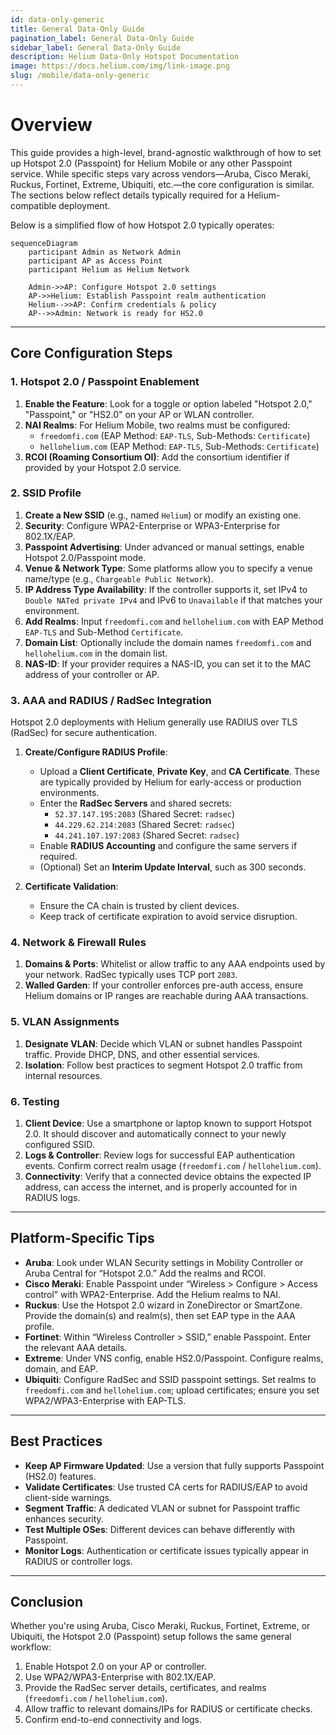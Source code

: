 ```yaml
---
id: data-only-generic
title: General Data-Only Guide
pagination_label: General Data-Only Guide
sidebar_label: General Data-Only Guide
description: Helium Data-Only Hotspot Documentation
image: https://docs.helium.com/img/link-image.png
slug: /mobile/data-only-generic
---
```


# Overview

This guide provides a high-level, brand-agnostic walkthrough of how to set up Hotspot 2.0
(Passpoint) for Helium Mobile or any other Passpoint service. While specific steps vary across
vendors—Aruba, Cisco Meraki, Ruckus, Fortinet, Extreme, Ubiquiti, etc.—the core configuration is
similar. The sections below reflect details typically required for a Helium-compatible deployment.

Below is a simplified flow of how Hotspot 2.0 typically operates:

```mermaid
sequenceDiagram
    participant Admin as Network Admin
    participant AP as Access Point
    participant Helium as Helium Network

    Admin->>AP: Configure Hotspot 2.0 settings
    AP->>Helium: Establish Passpoint realm authentication
    Helium-->>AP: Confirm credentials & policy
    AP-->>Admin: Network is ready for HS2.0
```

---

## Core Configuration Steps

### 1. Hotspot 2.0 / Passpoint Enablement

1. **Enable the Feature**: Look for a toggle or option labeled "Hotspot 2.0," "Passpoint," or
   "HS2.0" on your AP or WLAN controller.
2. **NAI Realms**: For Helium Mobile, two realms must be configured:
   - `freedomfi.com` (EAP Method: `EAP-TLS`, Sub-Methods: `Certificate`)
   - `hellohelium.com` (EAP Method: `EAP-TLS`, Sub-Methods: `Certificate`)
3. **RCOI (Roaming Consortium OI)**: Add the consortium identifier if provided by your Hotspot 2.0
   service.

### 2. SSID Profile

1. **Create a New SSID** (e.g., named `Helium`) or modify an existing one.
2. **Security**: Configure WPA2-Enterprise or WPA3-Enterprise for 802.1X/EAP.
3. **Passpoint Advertising**: Under advanced or manual settings, enable Hotspot 2.0/Passpoint mode.
4. **Venue & Network Type**: Some platforms allow you to specify a venue name/type (e.g.,
   `Chargeable Public Network`).
5. **IP Address Type Availability**: If the controller supports it, set IPv4 to
   `Double NATed private IPv4` and IPv6 to `Unavailable` if that matches your environment.
6. **Add Realms**: Input `freedomfi.com` and `hellohelium.com` with EAP Method `EAP-TLS` and
   Sub-Method `Certificate`.
7. **Domain List**: Optionally include the domain names `freedomfi.com` and `hellohelium.com` in the
   domain list.
8. **NAS-ID**: If your provider requires a NAS-ID, you can set it to the MAC address of your
   controller or AP.

### 3. AAA and RADIUS / RadSec Integration

Hotspot 2.0 deployments with Helium generally use RADIUS over TLS (RadSec) for secure
authentication.

1. **Create/Configure RADIUS Profile**:

   - Upload a **Client Certificate**, **Private Key**, and **CA Certificate**. These are typically
     provided by Helium for early-access or production environments.
   - Enter the **RadSec Servers** and shared secrets:
     - `52.37.147.195:2083` (Shared Secret: `radsec`)
     - `44.229.62.214:2083` (Shared Secret: `radsec`)
     - `44.241.107.197:2083` (Shared Secret: `radsec`)
   - Enable **RADIUS Accounting** and configure the same servers if required.
   - (Optional) Set an **Interim Update Interval**, such as 300 seconds.

2. **Certificate Validation**:
   - Ensure the CA chain is trusted by client devices.
   - Keep track of certificate expiration to avoid service disruption.

### 4. Network & Firewall Rules

1. **Domains & Ports**: Whitelist or allow traffic to any AAA endpoints used by your network. RadSec
   typically uses TCP port `2083`.
2. **Walled Garden**: If your controller enforces pre-auth access, ensure Helium domains or IP
   ranges are reachable during AAA transactions.

### 5. VLAN Assignments

1. **Designate VLAN**: Decide which VLAN or subnet handles Passpoint traffic. Provide DHCP, DNS, and
   other essential services.
2. **Isolation**: Follow best practices to segment Hotspot 2.0 traffic from internal resources.

### 6. Testing

1. **Client Device**: Use a smartphone or laptop known to support Hotspot 2.0. It should discover
   and automatically connect to your newly configured SSID.
2. **Logs & Controller**: Review logs for successful EAP authentication events. Confirm correct
   realm usage (`freedomfi.com` / `hellohelium.com`).
3. **Connectivity**: Verify that a connected device obtains the expected IP address, can access the
   internet, and is properly accounted for in RADIUS logs.

---

## Platform-Specific Tips

- **Aruba**: Look under WLAN Security settings in Mobility Controller or Aruba Central for “Hotspot
  2.0.” Add the realms and RCOI.
- **Cisco Meraki**: Enable Passpoint under “Wireless > Configure > Access control” with
  WPA2-Enterprise. Add the Helium realms to NAI.
- **Ruckus**: Use the Hotspot 2.0 wizard in ZoneDirector or SmartZone. Provide the domain(s) and
  realm(s), then set EAP type in the AAA profile.
- **Fortinet**: Within “Wireless Controller > SSID,” enable Passpoint. Enter the relevant AAA
  details.
- **Extreme**: Under VNS config, enable HS2.0/Passpoint. Configure realms, domain, and EAP.
- **Ubiquiti**: Configure RadSec and SSID passpoint settings. Set realms to `freedomfi.com` and
  `hellohelium.com`; upload certificates; ensure you set WPA2/WPA3-Enterprise with EAP-TLS.

---

## Best Practices

- **Keep AP Firmware Updated**: Use a version that fully supports Passpoint (HS2.0) features.
- **Validate Certificates**: Use trusted CA certs for RADIUS/EAP to avoid client-side warnings.
- **Segment Traffic**: A dedicated VLAN or subnet for Passpoint traffic enhances security.
- **Test Multiple OSes**: Different devices can behave differently with Passpoint.
- **Monitor Logs**: Authentication or certificate issues typically appear in RADIUS or controller
  logs.

---

## Conclusion

Whether you're using Aruba, Cisco Meraki, Ruckus, Fortinet, Extreme, or Ubiquiti, the Hotspot 2.0
(Passpoint) setup follows the same general workflow:

1. Enable Hotspot 2.0 on your AP or controller.
2. Use WPA2/WPA3-Enterprise with 802.1X/EAP.
3. Provide the RadSec server details, certificates, and realms (`freedomfi.com` /
   `hellohelium.com`).
4. Allow traffic to relevant domains/IPs for RADIUS or certificate checks.
5. Confirm end-to-end connectivity and logs.
